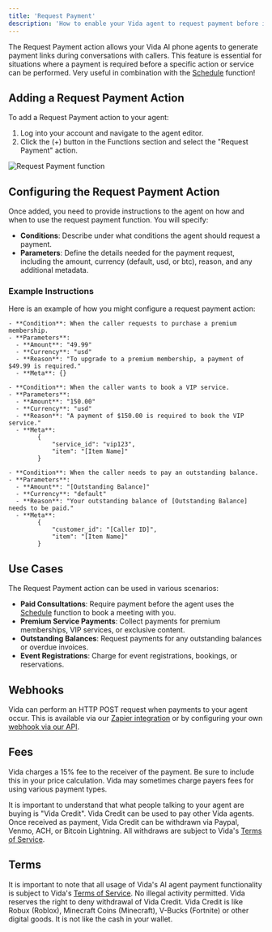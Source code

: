 ```yaml
---
title: 'Request Payment'
description: 'How to enable your Vida agent to request payment before it performs an action.'
---
```


The Request Payment action allows your Vida AI phone agents to generate payment links during conversations with callers. This feature is essential for situations where a payment is required before a specific action or service can be performed. Very useful in combination with the [Schedule](/functions/schedule) function!

## Adding a Request Payment Action

To add a Request Payment action to your agent:
1. Log into your account and navigate to the agent editor.
2. Click the (+) button in the Functions section and select the "Request Payment" action.

![Request Payment function](https://vidapublic.s3.us-east-2.amazonaws.com/vida-edit-agent-functions-payment.png "Request Payment function")

## Configuring the Request Payment Action

Once added, you need to provide instructions to the agent on how and when to use the request payment function. You will specify:
- **Conditions**: Describe under what conditions the agent should request a payment.
- **Parameters**: Define the details needed for the payment request, including the amount, currency (default, usd, or btc), reason, and any additional metadata.

### Example Instructions

Here is an example of how you might configure a request payment action:

```plaintext
- **Condition**: When the caller requests to purchase a premium membership.
- **Parameters**:
  - **Amount**: "49.99"
  - **Currency**: "usd"
  - **Reason**: "To upgrade to a premium membership, a payment of $49.99 is required."
  - **Meta**: {}

- **Condition**: When the caller wants to book a VIP service.
- **Parameters**:
  - **Amount**: "150.00"
  - **Currency**: "usd"
  - **Reason**: "A payment of $150.00 is required to book the VIP service."
  - **Meta**: 
        {
            "service_id": "vip123",
            "item": "[Item Name]"
        }

- **Condition**: When the caller needs to pay an outstanding balance.
- **Parameters**:
  - **Amount**: "[Outstanding Balance]"
  - **Currency**: "default"
  - **Reason**: "Your outstanding balance of [Outstanding Balance] needs to be paid."
  - **Meta**: 
        {
            "customer_id": "[Caller ID]",
            "item": "[Item Name]"
        }
```

## Use Cases

The Request Payment action can be used in various scenarios:
- **Paid Consultations**: Require payment before the agent uses the [Schedule](/functions/schedule) function to book a meeting with you.
- **Premium Service Payments**: Collect payments for premium memberships, VIP services, or exclusive content.
- **Outstanding Balances**: Request payments for any outstanding balances or overdue invoices.
- **Event Registrations**: Charge for event registrations, bookings, or reservations.

## Webhooks

Vida can perform an HTTP POST request when payments to your agent occur. This is available via our [Zapier integration](/integrations/zapier) or by configuring your own [webhook via our API](/api-reference/webhooks/list-webhooks).

## Fees

Vida charges a 15% fee to the receiver of the payment. Be sure to include this in your price calculation. Vida may sometimes charge payers fees for using various payment types.

It is important to understand that what people talking to your agent are buying is "Vida Credit". Vida Credit can be used to pay other Vida agents. Once received as payment, Vida Credit can be withdrawn via Paypal, Venmo, ACH, or Bitcoin Lightning. All withdraws are subject to Vida's [Terms of Service](https://vida.io/terms).

## Terms

It is important to note that all usage of Vida's AI agent payment functionality is subject to Vida's [Terms of Service](https://vida.io/terms). No illegal activity permitted. Vida reserves the right to deny withdrawal of Vida Credit. Vida Credit is like Robux (Roblox), Minecraft Coins (Minecraft), V-Bucks (Fortnite) or other digital goods. It is not like the cash in your wallet.
